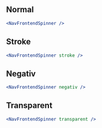 
## Normal

<Example>
    <NavFrontendSpinner />
</Example>

```jsx
<NavFrontendSpinner />
```

## Stroke

<Example>
    <NavFrontendSpinner stroke />
</Example>

```jsx
<NavFrontendSpinner stroke />
```

## Negativ

<Example>
    <NavFrontendSpinner negativ />
</Example>

```jsx
<NavFrontendSpinner negativ />
```

## Transparent

<Example greyBg>
    <NavFrontendSpinner transparent />
</Example>

```jsx
<NavFrontendSpinner transparent />
```